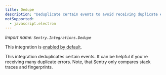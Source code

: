 ```yaml
---
title: Dedupe
description: "Deduplicate certain events to avoid receiving duplicate errors. (default)"
notSupported:
  - javascript.electron
---
```


_Import name: `Sentry.Integrations.Dedupe`_

This integration is [enabled by default](./../#modifying-default-integrations).

This integration deduplicates certain events. It can be helpful if you're receiving many duplicate errors. Note, that Sentry only compares stack traces and fingerprints.

<PlatformContent includePath="configuration/dedupe" />
